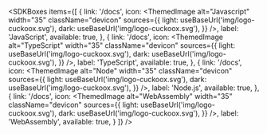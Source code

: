 
<SDKBoxes
  items={[
        {
      link: '/docs',
      icon: <ThemedImage
            alt="Javascript"
            width="35"
            className="devicon"
            sources={{
              light: useBaseUrl('img/logo-cuckoox.svg'),
              dark: useBaseUrl('img/logo-cuckoox.svg'),
            }}
          />,
      label: 'JavaScript',
      available: true,
    },
    {
      link: '/docs',
      icon: <ThemedImage
            alt="TypeScript"
            width="35"
            className="devicon"
            sources={{
              light: useBaseUrl('img/logo-cuckoox.svg'),
              dark: useBaseUrl('img/logo-cuckoox.svg'),
            }}
          />,
      label: 'TypeScript',
      available: true,
    },
    {
      link: '/docs',
      icon: <ThemedImage
            alt="Node"
            width="35"
            className="devicon"
            sources={{
              light: useBaseUrl('img/logo-cuckoox.svg'),
              dark: useBaseUrl('img/logo-cuckoox.svg'),
            }}
          />,
      label: 'Node.js',
      available: true,
    },
    {
      link: '/docs',
      icon: <ThemedImage
            alt="WebAssembly"
            width="35"
            className="devicon"
            sources={{
              light: useBaseUrl('img/logo-cuckoox.svg'),
              dark: useBaseUrl('img/logo-cuckoox.svg'),
            }}
          />,
      label: 'WebAssembly',
      available: true,
    }
  ]}
/>
